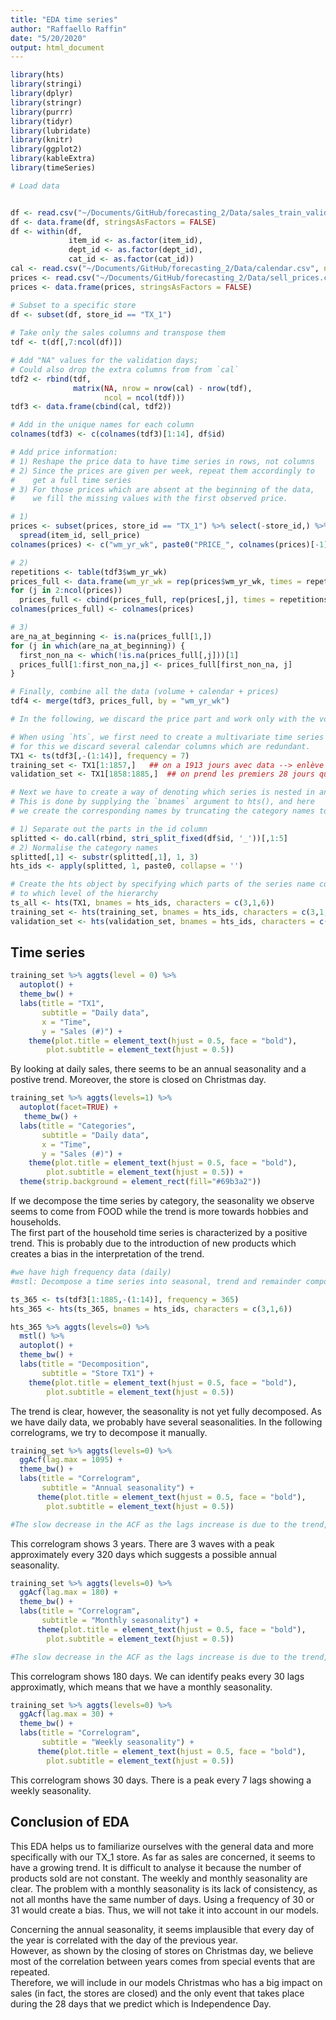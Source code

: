 ```yaml
---
title: "EDA time series"
author: "Raffaello Raffin"
date: "5/20/2020"
output: html_document
---
```


```r
library(hts)
library(stringi)
library(dplyr)
library(stringr)
library(purrr)
library(tidyr)
library(lubridate)
library(knitr)
library(ggplot2)
library(kableExtra)
library(timeSeries)

```


```r
# Load data


df <- read.csv("~/Documents/GitHub/forecasting_2/Data/sales_train_validation.csv")
df <- data.frame(df, stringsAsFactors = FALSE)
df <- within(df, 
             item_id <- as.factor(item_id),
             dept_id <- as.factor(dept_id),
             cat_id <- as.factor(cat_id))
cal <- read.csv("~/Documents/GitHub/forecasting_2/Data/calendar.csv", na.strings = "")
prices <- read.csv("~/Documents/GitHub/forecasting_2/Data/sell_prices.csv")
prices <- data.frame(prices, stringsAsFactors = FALSE)
```


```r
# Subset to a specific store
df <- subset(df, store_id == "TX_1")
 
# Take only the sales columns and transpose them
tdf <- t(df[,7:ncol(df)])

# Add "NA" values for the validation days;
# Could also drop the extra columns from from `cal`
tdf2 <- rbind(tdf, 
              matrix(NA, nrow = nrow(cal) - nrow(tdf),
                     ncol = ncol(tdf)))
tdf3 <- data.frame(cbind(cal, tdf2))

# Add in the unique names for each column
colnames(tdf3) <- c(colnames(tdf3)[1:14], df$id)
```


```r
# Add price information: 
# 1) Reshape the price data to have time series in rows, not columns
# 2) Since the prices are given per week, repeat them accordingly to 
#    get a full time series
# 3) For those prices which are absent at the beginning of the data,
#    we fill the missing values with the first observed price.

# 1)
prices <- subset(prices, store_id == "TX_1") %>% select(-store_id,) %>%
  spread(item_id, sell_price)
colnames(prices) <- c("wm_yr_wk", paste0("PRICE_", colnames(prices)[-1]))

# 2)
repetitions <- table(tdf3$wm_yr_wk)
prices_full <- data.frame(wm_yr_wk = rep(prices$wm_yr_wk, times = repetitions))
for (j in 2:ncol(prices))
  prices_full <- cbind(prices_full, rep(prices[,j], times = repetitions))
colnames(prices_full) <- colnames(prices)

# 3)
are_na_at_beginning <- is.na(prices_full[1,])
for (j in which(are_na_at_beginning)) {
  first_non_na <- which(!is.na(prices_full[,j]))[1]
  prices_full[1:first_non_na,j] <- prices_full[first_non_na, j]
}
```


```r
# Finally, combine all the data (volume + calendar + prices)
tdf4 <- merge(tdf3, prices_full, by = "wm_yr_wk")
```


```r
# In the following, we discard the price part and work only with the volume data.

# When using `hts`, we first need to create a multivariate time series object;
# for this we discard several calendar columns which are redundant.
TX1 <- ts(tdf3[,-(1:14)], frequency = 7)
training_set <- TX1[1:1857,]   ## on a 1913 jours avec data --> enlève 2x 28 (test/validation set)
validation_set <- TX1[1858:1885,]  ## on prend les premiers 28 jours qui serviront de test
```


```r
# Next we have to create a way of denoting which series is nested in another.
# This is done by supplying the `bnames` argument to hts(), and here 
# we create the corresponding names by truncating the category names to 3 letters.

# 1) Separate out the parts in the id column
splitted <- do.call(rbind, stri_split_fixed(df$id, '_'))[,1:5]
# 2) Normalise the category names
splitted[,1] <- substr(splitted[,1], 1, 3)
hts_ids <- apply(splitted, 1, paste0, collapse = '')
```


```r
# Create the hts object by specifying which parts of the series name correspond
# to which level of the hierarchy
ts_all <- hts(TX1, bnames = hts_ids, characters = c(3,1,6))
training_set <- hts(training_set, bnames = hts_ids, characters = c(3,1,6))
validation_set <- hts(validation_set, bnames = hts_ids, characters = c(3,1,6))
```

## Time series 

```r
training_set %>% aggts(level = 0) %>% 
  autoplot() +
  theme_bw() +
  labs(title = "TX1",
       subtitle = "Daily data",
       x = "Time",
       y = "Sales (#)") +
    theme(plot.title = element_text(hjust = 0.5, face = "bold"),
        plot.subtitle = element_text(hjust = 0.5))
```

By looking at daily sales, there seems to be an annual seasonality and a postive trend.
Moreover, the store is closed on Christmas day. 

```r
training_set %>% aggts(levels=1) %>%
  autoplot(facet=TRUE) +
   theme_bw() +
  labs(title = "Categories",
       subtitle = "Daily data",
       x = "Time",
       y = "Sales (#)") +
    theme(plot.title = element_text(hjust = 0.5, face = "bold"),
        plot.subtitle = element_text(hjust = 0.5)) +
  theme(strip.background = element_rect(fill="#69b3a2"))
```

If we decompose the time series by category, the seasonality we observe seems to come from FOOD while the trend is more towards hobbies and households.  
The first part of the household time series is characterized by a positive trend. This is probably due to the introduction of new products which creates a bias in the interpretation of the trend.

```r
#we have high frequency data (daily)
#mstl: Decompose a time series into seasonal, trend and remainder components.

ts_365 <- ts(tdf3[1:1885,-(1:14)], frequency = 365)
hts_365 <- hts(ts_365, bnames = hts_ids, characters = c(3,1,6))

hts_365 %>% aggts(levels=0) %>%
  mstl() %>% 
  autoplot() +
  theme_bw() +
  labs(title = "Decomposition",
       subtitle = "Store TX1") +
    theme(plot.title = element_text(hjust = 0.5, face = "bold"),
        plot.subtitle = element_text(hjust = 0.5)) 
```
The trend is clear, however, the seasonality is not yet fully decomposed. As we have daily data, we probably have several seasonalities. In the following correlograms, we try to decompose it manually.


```r
training_set %>% aggts(levels=0) %>% 
  ggAcf(lag.max = 1095) +
  theme_bw() +
  labs(title = "Correlogram",
       subtitle = "Annual seasonality") +
      theme(plot.title = element_text(hjust = 0.5, face = "bold"),
        plot.subtitle = element_text(hjust = 0.5)) 

#The slow decrease in the ACF as the lags increase is due to the trend, while the “scalloped” shape is due the seasonality.
```

This correlogram shows 3 years. There are 3 waves with a peak approximately every 320 days which suggests a possible annual seasonality.

```r
training_set %>% aggts(levels=0) %>% 
  ggAcf(lag.max = 180) +
  theme_bw() +
  labs(title = "Correlogram",
       subtitle = "Monthly seasonality") +
      theme(plot.title = element_text(hjust = 0.5, face = "bold"),
        plot.subtitle = element_text(hjust = 0.5)) 

#The slow decrease in the ACF as the lags increase is due to the trend, while the “scalloped” shape is due the seasonality.
```

This correlogram shows 180 days. We can identify peaks every 30 lags approximatly, which means that we have a monthly seasonality. 

```r
training_set %>% aggts(levels=0) %>% 
  ggAcf(lag.max = 30) +
  theme_bw() +
  labs(title = "Correlogram",
       subtitle = "Weekly seasonality") +
      theme(plot.title = element_text(hjust = 0.5, face = "bold"),
        plot.subtitle = element_text(hjust = 0.5)) 
```

This correlogram shows 30 days. There is a peak every 7 lags showing a weekly seasonality. 

## Conclusion of EDA

This EDA helps us to familiarize ourselves with the general data and more specifically with our TX_1 store. As far as sales are concerned, it seems to have a growing trend. It is difficult to analyse it because the number of products sold are not constant. 
The weekly and monthly seasonality are clear. The problem with a monthly seasonality is its lack of consistency, as not all months have the same number of days. Using a frequency of 30 or 31 would create a bias. Thus, we will not take it into account in our models. 

Concerning the annual seasonality, it seems implausible that every day of the year is correlated with the day of the previous year.   
However, as shown by the closing of stores on Christmas day, we believe most of the correlation between years comes from special events that are repeated.  
Therefore, we will include in our models Christmas who has a big impact on sales (in fact, the stores are closed) and the only event that takes place during the 28 days that we predict which is Independence Day.

